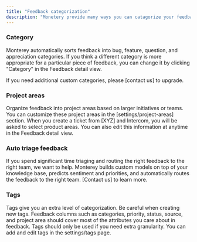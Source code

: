 ```yaml
---
title: "Feedback categorization"
description: "Monetery provide many ways you can catagorize your feedback"
---
```


### Category

Monterey automatically sorts feedback into bug, feature, question, and appreciation categories. If you think a different category is more appropriate for a particular piece of feedback, you can change it by clicking "Category" in the Feedback detail view. 

If you need additional custom categories, please [contact us] to upgrade.


### Project areas

Organize feedback into project areas based on larger initiatives or teams. You can customize these project areas in the [settings/project-areas] section. When you create a ticket from [XYZ] and Intercom, you will be asked to select product areas. You can also edit this information at anytime in the Feedback detail view.


### Auto triage feedback

If you spend significant time triaging and routing the right feedback to the right team, we want to help. Monterey builds custom models on top of your knowledge base, predicts sentiment and priorities, and automatically routes the feedback to the right team. [Contact us] to learn more.


### Tags

Tags give you an extra level of categorization. Be careful when creating new tags. Feedback columns such as categories, priority, status, source, and project area should cover most of the attributes you care about in feedback. Tags should only be used if you need extra granularity. You can add and edit tags in the settings/tags page.


